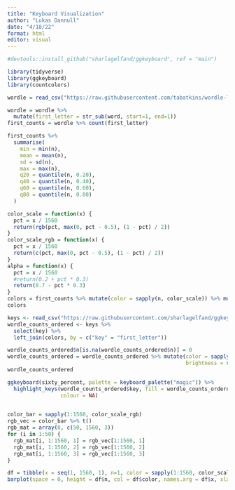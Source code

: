 ```yaml
---
title: "Keyboard Visualization"
author: "Lukas Dannull"
date: "4/18/22"
format: html
editor: visual
---
```


```r
#devtools::install_github("sharlagelfand/ggkeyboard", ref = "main")
```

```r
library(tidyverse)
library(ggkeyboard)
library(countcolors)
```

```r
wordle = read_csv("https://raw.githubusercontent.com/tabatkins/wordle-list/main/words", col_names="word")

wordle = wordle %>% 
  mutate(first_letter = str_sub(word, start=1, end=1))
first_counts = wordle %>% count(first_letter)
```

```r
first_counts %>%
  summarise(
    min = min(n),
    mean = mean(n),
    sd = sd(n),
    max = max(n),
    q20 = quantile(n, 0.20),
    q40 = quantile(n, 0.40),
    q60 = quantile(n, 0.60),
    q80 = quantile(n, 0.80)
  )
```

```r
color_scale = function(x) {
  pct = x / 1560
  return(rgb(pct, max(0, pct - 0.5), (1 - pct) / 2))
}
color_scale_rgb = function(x) {
  pct = x / 1560
  return(c(pct, max(0, pct - 0.5), (1 - pct) / 2))
}
alpha = function(x) {
  pct = x / 1560
  #return(0.2 + pct * 0.3)
  return(0.7 - pct * 0.3)
}
colors = first_counts %>% mutate(color = sapply(n, color_scale)) %>% mutate(first_letter = sapply(first_letter, toupper))
colors
```

```r
keys <- read_csv("https://raw.githubusercontent.com/sharlagelfand/ggkeyboard/061f0d9084d76d576200e81439311983e1d50d93/data-raw/sixty_percent.csv")
wordle_counts_ordered <- keys %>% 
  select(key) %>%
  left_join(colors, by = c("key" = "first_letter"))

wordle_counts_ordered$n[is.na(wordle_counts_ordered$n)] = 0
wordle_counts_ordered = wordle_counts_ordered %>% mutate(color = sapply(n, color_scale),
                                                         brightness = sapply(n, alpha))
wordle_counts_ordered
```

```r
ggkeyboard(sixty_percent, palette = keyboard_palette("magic")) %>%
  highlight_keys(wordle_counts_ordered$key, fill = wordle_counts_ordered$color, alpha = wordle_counts_ordered$brightness,
                 colour = NA)
  
```

```r
color_bar = sapply(1:1560, color_scale_rgb)
rgb_vec = color_bar %>% t()
rgb_mat = array(0, c(50, 1560, 3))
for (i in 1:50) {
  rgb_mat[i, 1:1560, 1] = rgb_vec[1:1560, 1]
  rgb_mat[i, 1:1560, 2] = rgb_vec[1:1560, 2]
  rgb_mat[i, 1:1560, 3] = rgb_vec[1:1560, 3]
}
```

```r
df = tibble(x = seq(1, 1560, 1), n=1, color = sapply(1:1560, color_scale)[seq(1, 1560, 1)])
barplot(space = 0, height = df$n, col = df$color, names.arg = df$x, xlab = "Letter Frequency", axes=F, main = "Color Scale", border=NA)
```
